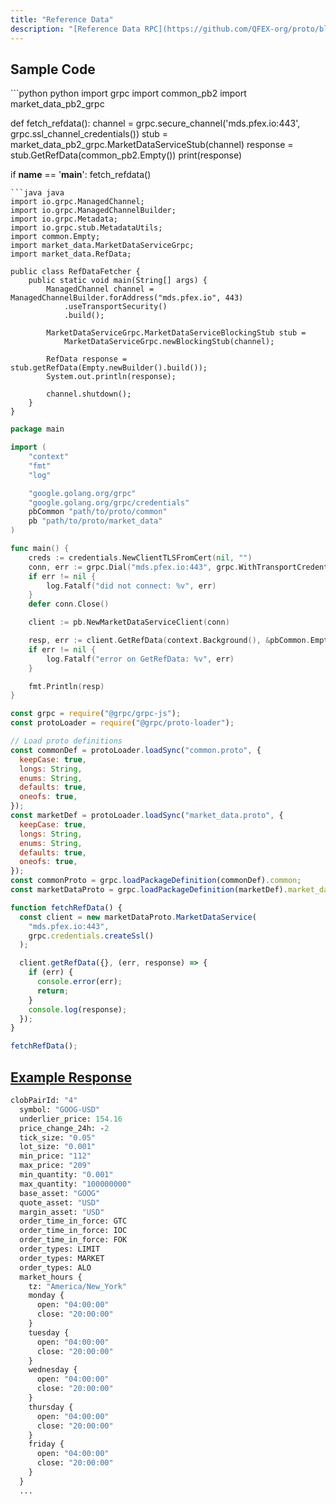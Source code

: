 ```yaml
---
title: "Reference Data"
description: "[Reference Data RPC](https://github.com/QFEX-org/proto/blob/main/market_data.proto#L15) returns a list of all available symbols and their reference data."
---
```


## Sample Code

<CodeGroup>
```python python
import grpc
import common_pb2
import market_data_pb2_grpc

def fetch_refdata():
    channel = grpc.secure_channel('mds.pfex.io:443', grpc.ssl_channel_credentials())
    stub = market_data_pb2_grpc.MarketDataServiceStub(channel)
    response = stub.GetRefData(common_pb2.Empty())
    print(response)

if __name__ == '__main__':
    fetch_refdata()

````
```java java
import io.grpc.ManagedChannel;
import io.grpc.ManagedChannelBuilder;
import io.grpc.Metadata;
import io.grpc.stub.MetadataUtils;
import common.Empty;
import market_data.MarketDataServiceGrpc;
import market_data.RefData;

public class RefDataFetcher {
    public static void main(String[] args) {
        ManagedChannel channel = ManagedChannelBuilder.forAddress("mds.pfex.io", 443)
            .useTransportSecurity()
            .build();

        MarketDataServiceGrpc.MarketDataServiceBlockingStub stub =
            MarketDataServiceGrpc.newBlockingStub(channel);

        RefData response = stub.getRefData(Empty.newBuilder().build());
        System.out.println(response);

        channel.shutdown();
    }
}
````

```go go
package main

import (
    "context"
    "fmt"
    "log"

    "google.golang.org/grpc"
    "google.golang.org/grpc/credentials"
    pbCommon "path/to/proto/common"
    pb "path/to/proto/market_data"
)

func main() {
    creds := credentials.NewClientTLSFromCert(nil, "")
    conn, err := grpc.Dial("mds.pfex.io:443", grpc.WithTransportCredentials(creds))
    if err != nil {
        log.Fatalf("did not connect: %v", err)
    }
    defer conn.Close()

    client := pb.NewMarketDataServiceClient(conn)

    resp, err := client.GetRefData(context.Background(), &pbCommon.Empty{})
    if err != nil {
        log.Fatalf("error on GetRefData: %v", err)
    }

    fmt.Println(resp)
}
```

```javascript node
const grpc = require("@grpc/grpc-js");
const protoLoader = require("@grpc/proto-loader");

// Load proto definitions
const commonDef = protoLoader.loadSync("common.proto", {
  keepCase: true,
  longs: String,
  enums: String,
  defaults: true,
  oneofs: true,
});
const marketDef = protoLoader.loadSync("market_data.proto", {
  keepCase: true,
  longs: String,
  enums: String,
  defaults: true,
  oneofs: true,
});
const commonProto = grpc.loadPackageDefinition(commonDef).common;
const marketDataProto = grpc.loadPackageDefinition(marketDef).market_data;

function fetchRefData() {
  const client = new marketDataProto.MarketDataService(
    "mds.pfex.io:443",
    grpc.credentials.createSsl()
  );

  client.getRefData({}, (err, response) => {
    if (err) {
      console.error(err);
      return;
    }
    console.log(response);
  });
}

fetchRefData();
```

</CodeGroup>

## [Example Response](https://github.com/QFEX-org/proto/blob/main/market_data.proto#L85)

```proto
clobPairId: "4"
  symbol: "GOOG-USD"
  underlier_price: 154.16
  price_change_24h: -2
  tick_size: "0.05"
  lot_size: "0.001"
  min_price: "112"
  max_price: "209"
  min_quantity: "0.001"
  max_quantity: "100000000"
  base_asset: "GOOG"
  quote_asset: "USD"
  margin_asset: "USD"
  order_time_in_force: GTC
  order_time_in_force: IOC
  order_time_in_force: FOK
  order_types: LIMIT
  order_types: MARKET
  order_types: ALO
  market_hours {
    tz: "America/New_York"
    monday {
      open: "04:00:00"
      close: "20:00:00"
    }
    tuesday {
      open: "04:00:00"
      close: "20:00:00"
    }
    wednesday {
      open: "04:00:00"
      close: "20:00:00"
    }
    thursday {
      open: "04:00:00"
      close: "20:00:00"
    }
    friday {
      open: "04:00:00"
      close: "20:00:00"
    }
  }
  ...
```
